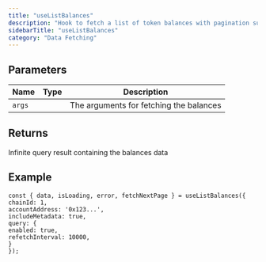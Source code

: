 ```yaml
---
title: "useListBalances"
description: "Hook to fetch a list of token balances with pagination support"
sidebarTitle: "useListBalances"
category: "Data Fetching"
---
```


## Parameters

| Name | Type | Description |
|------|------|-------------|
| `args` |  | The arguments for fetching the balances |

## Returns

Infinite query result containing the balances data

## Example

```tsx
const { data, isLoading, error, fetchNextPage } = useListBalances({
chainId: 1,
accountAddress: '0x123...',
includeMetadata: true,
query: {
enabled: true,
refetchInterval: 10000,
}
});
```

